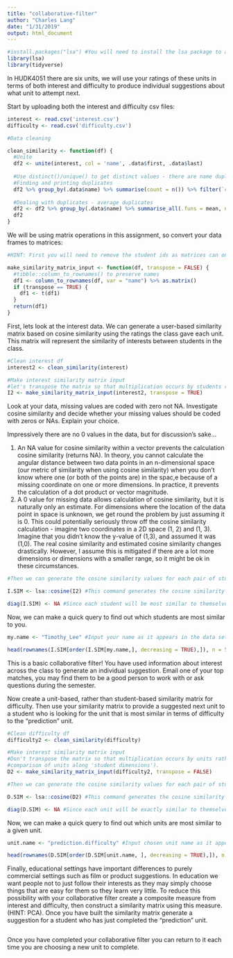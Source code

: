```yaml
---
title: "collaborative-filter"
author: "Charles Lang"
date: "1/31/2019"
output: html_document
---
```

```r
#install.packages("lsa") #You will need to install the lsa package to access the cosine command.
library(lsa)
library(tidyverse)

```


In HUDK4051 there are six units, we will use your ratings of these units in terms of both interest and difficulty to produce individual suggestions about what unit to attempt next.

Start by uploading both the interest and difficulty csv files:
```r
interest <- read.csv('interest.csv')
difficulty <- read.csv('difficulty.csv')
```

```r
#Data cleaning

clean_similarity <- function(df) {
  #Unite
  df2 <- unite(interest, col = 'name', .data$first, .data$last)
  
  #Use distinct()/unique() to get distinct values - there are name duplicates
  #Finding and printing duplicates
  df2 %>% group_by(.data$name) %>% summarise(count = n()) %>% filter(`count` > 1)
  
  #Dealing with duplicates - average duplicates
  df2 <- df2 %>% group_by(.data$name) %>% summarise_all(.funs = mean, na.rm = TRUE)
  df2
}


```

We will be using matrix operations in this assignment, so convert your data frames to matrices:
```r
#HINT: First you will need to remove the student ids as matrices can only contain one data type. You will then need to rename your row names with the student ids.

make_similarity_matrix_input <- function(df, transpose = FALSE) {
  #tibble::column_to_rownames() to preserve names
  df1 <- column_to_rownames(df, var = "name") %>% as.matrix()
  if (transpose == TRUE) {
    df1 <- t(df1)
  }
  return(df1)
}

```

First, lets look at the interest data. We can generate a user-based similarity matrix based on cosine similarity using the ratings the class gave each unit. This matrix will represent the similarity of interests between students in the class.

```r
#Clean interest df
interest2 <- clean_similarity(interest)

#Make interest similarity matrix input
#let's transpose the matrix so that multiplication occurs by students rather than units.
I2 <- make_similarity_matrix_input(interest2, transpose = TRUE)
```

Look at your data, missing values are coded with zero not NA. Investigate cosine similarity and decide whether your missing values should be coded with zeros or NAs. Explain your choice.

Impressively there are no 0 values in the data, but for discussion's sake...

1. An NA value for cosine similarity within a vector prevents the calculation cosine similarity (returns NA). In theory, you cannot calculate the angular distance between two data points in an n-dimensional space (our metric of similarity when using cosine similarity) when you don't know where one (or both of the points are) in the spac,e because of a missing coordinate on one or more dimensions. In practice, it prevents the calculation of a dot product or vector magnitude.
2. A 0 value for missing data allows calculation of cosine similarity, but it is naturally only an estimate. For dimensions where the location of the data point in space is unknown, we get round the problem by just assuming it is 0. This could potentially seriously throw off the cosine similarity calculation - imagine two coordinates in a 2D space (1, 2) and (1, 3). Imagine that you didn't know the y-value of (1,3), and assumed it was (1,0). The real cosine similarity and estimated cosine similarity changes drastically. However, I assume this is mitigated if there are a lot more dimensions or dimensions with a smaller range, so it might be ok in these circumstances.

```r
#Then we can generate the cosine similarity values for each pair of students

I.SIM <- lsa::cosine(I2) #This command generates the cosine similarity values as a new matrix. Click on I.SIM in the Global Environment pane to see what it looks like.

diag(I.SIM) <- NA #Since each student will be most similar to themselves we want to remove that information
```

Now, we can make a quick query to find out which students are most similar to you. 
```r
my.name <- "Timothy_Lee" #Input your name as it appears in the data set

head(rownames(I.SIM[order(I.SIM[my.name,], decreasing = TRUE),]), n = 5) #This code orders the column of the matrix corresponding to your UNI according to similarity and returns the top 5 UNI ids for the students who's interests are most similar to yours
```

This is a basic collaborative filter! You have used information about interest across the class to generate an individual suggestion. Email one of your top matches, you may find them to be a good person to work with or ask questions during the semester.

Now create a unit-based, rather than student-based similarity matrix for difficulty. Then use your similarity matrix to provide a suggested next unit to a student who is looking for the unit that is most similar in terms of difficulty to the "prediction" unit. 
```r
#Clean difficulty df
difficulty2 <- clean_similarity(difficulty)

#Make interest similarity matrix input
#Don't transpose the matrix so that multiplication occurs by units rather than by students (column-wise 
#comparison of units along 'student dimensions').
D2 <- make_similarity_matrix_input(difficulty2, transpose = FALSE)

#Then we can generate the cosine similarity values for each pair of students

D.SIM <- lsa::cosine(D2) #This command generates the cosine similarity values as a new matrix.

diag(D.SIM) <- NA #Since each unit will be exactly similar to themselves (cosine similarity of 1) we want to remove that information
```

Now, we can make a quick query to find out which units are most similar to a given unit. 
```r
unit.name <- "prediction.difficulty" #Input chosen unit name as it appears in the data set

head(rownames(D.SIM[order(D.SIM[unit.name, ], decreasing = TRUE),]), n = 5)#This code orders the column of the matrix corresponding to your UNI according to similarity and returns the top 5 UNI ids for the students who's interests are most similar to yours
```

Finally, educational settings have important differences to purely commercial settings such as film or product suggestions. In education we want people not to just follow their interests as they may simply choose things that are easy for them so they learn very little. To reduce this possibility with your collaborative filter create a composite measure from interest and difficulty, then construct a similarity matrix using this measure. (HINT: PCA). Once you have built the similarity matrix generate a suggestion for a student who has just completed the "prediction" unit.

```r


```

Once you have completed your collaborative filter you can return to it each time you are choosing a new unit to complete.
